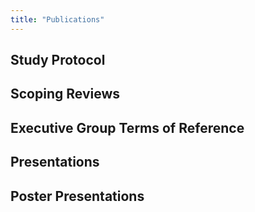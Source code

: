 ```yaml
---
title: "Publications"
---
```

## Study Protocol

## Scoping Reviews

## Executive Group Terms of Reference

## Presentations

## Poster Presentations
